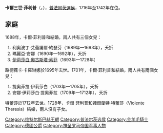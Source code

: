 {{Multiple issues|
{{Unreferenced|time=2020-11-15T11:18:13+00:00}}
{{Expand language|1=en|time=2020-11-15T11:36:00+00:00}}
}}
{{Infobox royalty
| name        = 卡爾三世·菲利普
| image       = Karl Philipp, Kurfürst (1716-1742).jpg
| succession  = 普法爾茨選侯
| reign       = 1716年6月8日 — 1742年12月31日
| predecessor = [[約翰·威廉_(普法爾茨選侯)|約翰·威廉]]
| successor   = [[卡爾·特奧多爾|卡爾·特奧多爾]]
| birth_date  = {{birth_date|1661|11|4|df=yes}}
| birth_place = [[多瑙河畔諾伊堡|多瑙河畔諾伊堡]]
| death_date  = {{death date and age|1742|12|31|1661|11|4|df=yes}}
| death_place = [[曼海姆|曼海姆]]
| house       = [[維特爾斯巴赫王朝|維特爾斯巴赫王朝]]
| father      = [[菲利普·威廉_(普法爾茨選侯)|菲利普·威廉]]
| mother      = [[伊莉莎白·阿瑪莉埃_(黑森-達姆施塔特)|伊莉莎白·阿瑪莉埃]]
}}

'''卡爾三世·菲利普'''（{{lang-de|Karl III. Philipp}}，{{bd|1661年|11月4日|1742年|12月31日}}），[[普法爾茨統治者列表|普法爾茨選侯]]，1716年至1742年在位。

== 家庭 ==
1688年，卡爾·菲利普和{{le|路德薇卡·卡羅琳娜·拉齊維烏|Ludwika Karolina Radziwiłł}}結婚，兩人共有三個女兒：
# 利奧波丁·艾蕾諾爾·約瑟芬（1689年—1693年），夭折
# 瑪麗亞·安娜（1690年—1692年），夭折
# [[伊莉莎白·奧古斯塔·索菲|伊莉莎白·奧古斯塔·索菲]]（1693年—1728年）

路德薇卡·卡羅琳娜於1695年去世。1701年，卡爾·菲利普和{{le|特蕾莎·盧波米爾斯卡|Teresa Lubomirska}}結婚，兩人共有兩個女兒：
# 提奧菲拉·伊莉莎白（1703年—1705年），夭折
# 安娜·伊莉莎白·提奧菲拉（1709年—1712年），夭折

特蕾莎於1712年去世。1728年，卡爾·菲利普和薇爾蘭特·特蕾莎（Violente Theresia）結婚，兩人沒有子女。

{{S-start}}
{{S-hou|[[維特爾斯巴赫王朝|維特爾斯巴赫王朝]]|1661年|11月4日|1742年|12月31日}}
{{S-reg|}}
{{S-bef | before = [[約翰·威廉_(普法爾茨選侯)|約翰·威廉]] }}
{{S-ttl| title = [[于利希公國|於利希]]及{{link-en|貝格公爵|Berg (German region)|貝格公爵}}<br>[[普法爾茨统治者列表|諾伊堡公爵]]<br />[[普法爾茨统治者列表|普法爾茨選侯]]| years = 1716年–1742年}}
{{S-aft | after  = [[卡爾·特奧多爾|卡爾·特奧多爾]]}}
{{S-end}}

{{神聖羅馬帝國帝國陸軍元帥 (1612年－1705年)}}
[[Category:维特尔斯巴赫王朝|Category:维特尔斯巴赫王朝]]
[[Category:普法尔茨选侯|Category:普法尔茨选侯]]
[[Category:金羊毛騎士|Category:金羊毛騎士]]
[[Category:德國公爵|Category:德國公爵]]
[[Category:神圣罗马帝国军事人物|Category:神圣罗马帝国军事人物]]